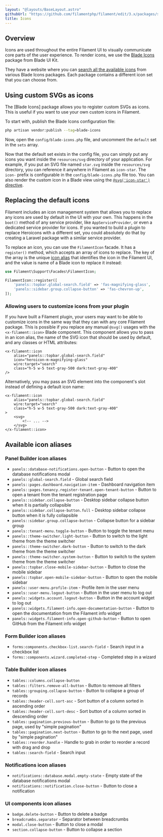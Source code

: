 ```yaml
---
layout: "@layouts/BaseLayout.astro"
githubUrl: "https://github.com/filamentphp/filament/edit/3.x/packages/support/docs/03-icons.md"
title: Icons
---
```


## Overview

Icons are used throughout the entire Filament UI to visually communicate core parts of the user experience. To render icons, we use the [Blade Icons](https://github.com/blade-ui-kit/blade-icons) package from Blade UI Kit.

They have a website where you can [search all the available icons](https://blade-ui-kit.com/blade-icons?set=1#search) from various Blade Icons packages. Each package contains a different icon set that you can choose from.

## Using custom SVGs as icons

The [Blade Icons] package allows you to register custom SVGs as icons. This is useful if you want to use your own custom icons in Filament.

To start with, publish the Blade Icons configuration file:

```bash
php artisan vendor:publish --tag=blade-icons
```

Now, open the `config/blade-icons.php` file, and uncomment the `default` set in the `sets` array.

Now that the default set exists in the config file, you can simply put any icons you want inside the `resources/svg` directory of your application. For example, if you put an SVG file named `star.svg` inside the `resources/svg` directory, you can reference it anywhere in Filament as `icon-star`. The `icon-` prefix is configurable in the `config/blade-icons.php` file too. You can also render the custom icon in a Blade view using the [`@svg('icon-star')` directive](https://github.com/blade-ui-kit/blade-icons#directive).

## Replacing the default icons

Filament includes an icon management system that allows you to replace any icons are used by default in the UI with your own. This happens in the `boot()` method of any service provider, like `AppServiceProvider`, or even a dedicated service provider for icons. If you wanted to build a plugin to replace Heroicons with a different set, you could absolutely do that by creating a Laravel package with a similar service provider.

To replace an icon, you can use the `FilamentIcon` facade. It has a `register()` method, which accepts an array of icons to replace. The key of the array is the unique [icon alias](#available-icon-aliases) that identifies the icon in the Filament UI, and the value is name of a Blade icon to replace it instead:

```php
use Filament\Support\Facades\FilamentIcon;

FilamentIcon::register([
    'panels::topbar.global-search.field' => 'fas-magnifying-glass',
    'panels::sidebar.group.collapse-button' => 'fas-chevron-up',
]);
```

### Allowing users to customize icons from your plugin

If you have built a Filament plugin, your users may want to be able to customize icons in the same way that they can with any core Filament package. This is possible if you replace any manual `@svg()` usages with the `<x-filament::icon>` Blade component. This component allows you to pass in an icon alias, the name of the SVG icon that should be used by default, and any classes or HTML attributes:

```blade
<x-filament::icon
    alias="panels::topbar.global-search.field"
    icon="heroicon-m-magnifying-glass"
    wire:target="search"
    class="h-5 w-5 text-gray-500 dark:text-gray-400"
/>
```

Alternatively, you may pass an SVG element into the component's slot instead of defining a default icon name:

```blade
<x-filament::icon
    alias="panels::topbar.global-search.field"
    wire:target="search"
    class="h-5 w-5 text-gray-500 dark:text-gray-400"
>
    <svg>
        <!-- ... -->
    </svg>
</x-filament::icon>
```

## Available icon aliases

### Panel Builder icon aliases

- `panels::database-notifications.open-button` - Button to open the database notifications modal
- `panels::global-search.field` - Global search field
- `panels::pages.dashboard.navigation-item` - Dashboard navigation item
- `panels::pages.tenancy.register-tenant.open-tenant-button` - Button to open a tenant from the tenant registration page
- `panels::sidebar.collapse-button` - Desktop sidebar collapse button when it is partially collapsible
- `panels::sidebar.collapse-button.full` - Desktop sidebar collapse button when it is fully collapsible
- `panels::sidebar.group.collapse-button` - Collapse button for a sidebar group
- `panels::tenant-menu.toggle-button` - Button to toggle the tenant menu
- `panels::theme-switcher.light-button` - Button to switch to the light theme from the theme switcher
- `panels::theme-switcher.dark-button` - Button to switch to the dark theme from the theme switcher
- `panels::theme-switcher.system-button` - Button to switch to the system theme from the theme switcher
- `panels::topbar.close-mobile-sidebar-button` - Button to close the mobile sidebar
- `panels::topbar.open-mobile-sidebar-button` - Button to open the mobile sidebar
- `panels::user-menu.profile-item` - Profile item in the user menu
- `panels::user-menu.logout-button` - Button in the user menu to log out
- `panels::widgets.account.logout-button` - Button in the account widget to log out
- `panels::widgets.filament-info.open-documentation-button` - Button to open the documentation from the Filament info widget
- `panels::widgets.filament-info.open-github-button` - Button to open GitHub from the Filament info widget

### Form Builder icon aliases

- `forms:components.checkbox-list.search-field` - Search input in a checkbox list
- `forms::components.wizard.completed-step` - Completed step in a wizard

### Table Builder icon aliases

- `tables::columns.collapse-button`
- `tables::filters.remove-all-button` - Button to remove all filters
- `tables::grouping.collapse-button` - Button to collapse a group of records
- `tables::header-cell.sort-asc` - Sort button of a column sorted in ascending order
- `tables::header-cell.sort-desc` - Sort button of a column sorted in descending order
- `tables::pagination.previous-button` - Button to go to the previous page, used by "simple pagination"
- `tables::pagination.next-button` - Button to go to the next page, used by "simple pagination"
- `tables::reorder.handle` - Handle to grab in order to reorder a record with drag and drop
- `tables::search-field` - Search input

### Notifications icon aliases

- `notifications::database.modal.empty-state` - Empty state of the database notifications modal
- `notifications::notification.close-button` - Button to close a notification

### UI components icon aliases

- `badge.delete-button` - Button to delete a badge
- `breadcrumbs.separator` - Separator between breadcrumbs
- `modal.close-button` - Button to close a modal
- `section.collapse-button` - Button to collapse a section
